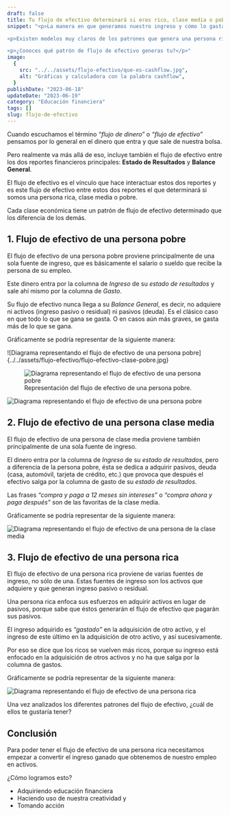 ```yaml
---
draft: false
title: Tu flujo de efectivo determinará si eres rico, clase media o pobre
snippet: "<p>La manera en que generamos nuestro ingreso y cómo lo gastamos genera ciertos <strong>patrones</strong> de flujo de efectivo</p>

<p>Existen modelos muy claros de los patrones que genera una persona rica, una de clase media y una pobre.</p>

<p>¿Conoces qué patrón de flujo de efectivo generas tu?</p>"
image:
  {
    src: "../../assets/flujo-efectivo/que-es-cashflow.jpg",
    alt: "Gráficas y calculadora con la palabra cashflow",
  }
publishDate: "2023-06-18"
updateDate: "2023-06-19"
category: "Educación financiera"
tags: []
slug: flujo-de-efectivo
---
```



Cuando escuchamos el término _“flujo de dinero”_ o _“flujo de efectivo”_ pensamos por lo general en el dinero que entra y que sale de nuestra bolsa.

Pero realmente va más allá de eso, incluye también el flujo de efectivo entre los dos reportes financieros principales: **Estado de Resultados** y **Balance General**.

El flujo de efectivo es el vínculo que hace interactuar estos dos reportes y es este flujo de efectivo entre estos dos reportes el que determinará si somos una persona rica, clase media o pobre.

Cada clase económica tiene un patrón de flujo de efectivo determinado que los diferencia de los demás.

## 1. Flujo de efectivo de una persona pobre

El flujo de efectivo de una persona pobre proviene principalmente de una sola fuente de ingreso, que es básicamente el salario o sueldo que recibe la persona de su empleo.

Este dinero entra por la columna de _Ingreso_ de su _estado de resultados_ y sale ahí mismo por la columna de _Gasto_.

Su flujo de efectivo nunca llega a su _Balance General_, es decir, no adquiere ni activos (ingreso pasivo o residual) ni pasivos (deuda). Es el clásico caso en que todo lo que se gana se gasta. O en casos aún más graves, se gasta más de lo que se gana.

Gráficamente se podría representar de la siguiente manera:

![Diagrama representando el flujo de efectivo de una persona pobre]{../../assets/flujo-efectivo/flujo-efectivo-clase-pobre.jpg}

<figure>
  <img src="../../assets/flujo-efectivo/flujo-efectivo-clase-pobre.jpg" alt="Diagrama representando el flujo de efectivo de una persona pobre">
  <figcaption>Representación del flujo de efectivo de una persona pobre.</figcaption>
</figure>

<Image
  src={Pobre}
  alt="Diagrama representando el flujo de efectivo de una persona pobre"
  format="avif"
  quality="high"
  class="mx-auto w-min rounded-lg"
/>

## 2. Flujo de efectivo de una persona clase media

El flujo de efectivo de una persona de clase media proviene también principalmente de una sola fuente de ingreso.

El dinero entra por la columna de _Ingreso_ de su _estado de resultados_, pero a diferencia de la persona pobre, ésta se dedica a adquirir pasivos, deuda (casa, automóvil, tarjeta de crédito, etc.) que provoca que después el efectivo salga por la columna de gasto de su _estado de resultados_.

Las frases _“compra y paga a 12 meses sin intereses”_ o _“compra ahora y paga después”_ son de las favoritas de la clase media.

Gráficamente se podría representar de la siguiente manera:

<Image
  src={Media}
  alt="Diagrama representando el flujo de efectivo de una persona de la clase media"
  format="avif"
  quality="high"
  class="mx-auto w-min rounded-lg"
/>

## 3. Flujo de efectivo de una persona rica

El flujo de efectivo de una persona rica proviene de varias fuentes de ingreso, no sólo de una. Estas fuentes de ingreso son los activos que adquiere y que generan ingreso pasivo o residual.

Una persona rica enfoca sus esfuerzos en adquirir activos en lugar de pasivos, porque sabe que éstos generarán el flujo de efectivo que pagarán sus pasivos.

El ingreso adquirido es _“gastado”_ en la adquisición de otro activo, y el ingreso de este último en la adquisición de otro activo, y así sucesivamente.

Por eso se dice que los ricos se vuelven más ricos, porque su ingreso está enfocado en la adquisición de otros activos y no ha que salga por la columna de gastos.

Gráficamente se podría representar de la siguiente manera:

<Image
  src={Rico}
  alt="Diagrama representando el flujo de efectivo de una persona rica"
  format="avif"
  quality="high"
  class="mx-auto w-min rounded-lg"
/>

Una vez analizados los diferentes patrones del flujo de efectivo, ¿cuál de ellos te gustaría tener?

## Conclusión

Para poder tener el flujo de efectivo de una persona rica necesitamos empezar a convertir el ingreso ganado que obtenemos de nuestro empleo en activos.

¿Cómo logramos esto?

- Adquiriendo educación financiera
- Haciendo uso de nuestra creatividad y
- Tomando acción
